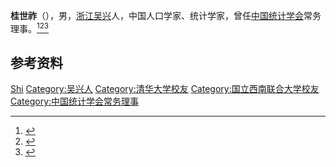 '''桂世祚'''（{{bd|1917年|}}），男，[[浙江|浙江]][[吴兴|吴兴]]人，中国人口学家、统计学家，曾任[[中国统计学会|中国统计学会]]常务理事。<ref>{{Cite book|title=浙江民国人物大辞典|author=林吕建主编|publisher=浙江大学出版社|year=2013|isbn=|location=杭州|pages=820}}</ref><ref>{{Cite book|title=中华当代文化名人大辞典|author=张品兴, 殷登祥, 陈有进等主编|publisher=中国广播电视出版社|year=1992|isbn=9787504315137|location=北京|pages=}}</ref><ref>{{Cite book|title=当代中国社会科学手册|author=汝信，易克信主编|publisher=社会科学文献出版社|year=1988|isbn=|location=北京|pages=1075}}</ref>

== 参考资料 ==
{{reflist}}

{{中国人物小作品}}
{{Navboxes
| title  = 桂世祚在[[中国统计学会|中国统计学会]]的职务
| list1  =
{{中国统计学会第一届理事会}}
{{中国统计学会第二届理事会}}
}}

{{Authority control}}
{{DEFAULTSORT:Gui桂}}
[[Category:桂姓|Shi]]
[[Category:吴兴人|Category:吴兴人]]
[[Category:清华大学校友|Category:清华大学校友]]
[[Category:国立西南联合大学校友|Category:国立西南联合大学校友]]
[[Category:中国统计学会常务理事|Category:中国统计学会常务理事]]